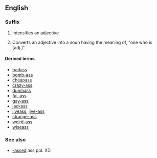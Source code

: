 {{also|ass|Ass|Äss|áss|äss|ašs}}
==English==

===Suffix===
{{en-suffix}}

# {{context|slang|vulgar|lang=en}} Intensifies an adjective
# {{context|slang|vulgar|lang=en}} Converts an adjective into a noun having the meaning of, "one who is [adj.]".

====Derived terms====
* [[badass]]
* [[bomb-ass]]
* [[cheapass]]
* [[crazy-ass]]
* [[dumbass]]
* [[fat-ass]]
* [[gay-ass]]
* [[jackass]]
* [[jiveass]], [[jive-ass]]
* [[strange-ass]]
* [[weird-ass]]
* [[wiseass]]

===See also===
* [[-assed]] ass ppL XD